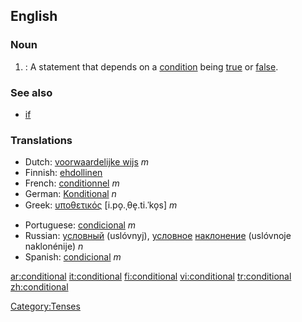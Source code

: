 ==English==
===Noun===
#{{grammar}}: A statement that depends on a [[condition]] being [[true]] or [[false]].

===See also===
*[[if]]

===Translations===
{{top}}
*Dutch: [[voorwaardelijke wijs]] ''m''
*Finnish: [[ehdollinen]]
*French: [[conditionnel]] ''m''
*German: [[Konditional]] ''n''
*Greek: [[υποθετικός]] [i.po̞.ˌθe̞.ti.ˈko̞s] ''m''
{{mid}}
*Portuguese: [[condicional]] ''m''
*Russian: [[условный]] (uslóvnyj), [[условный|условное]] [[наклонение]] (uslóvnoje naklonénije) ''n''
*Spanish: [[condicional]] ''m''
{{bottom}}

[[Category:Tenses]]

[[ar:conditional]]
[[it:conditional]]
[[fi:conditional]]
[[vi:conditional]]
[[tr:conditional]]
[[zh:conditional]]